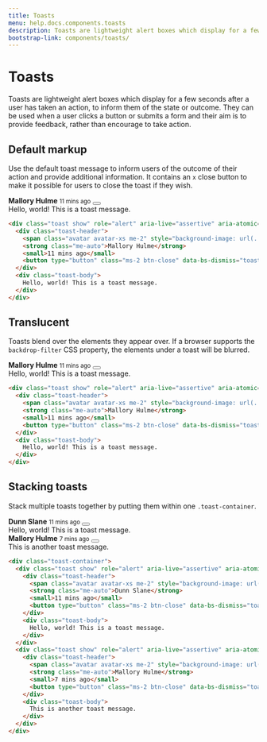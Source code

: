 ```yaml
---
title: Toasts
menu: help.docs.components.toasts
description: Toasts are lightweight alert boxes which display for a few seconds after a user has taken an action, to inform them of the state or outcome. They can be used when a user clicks a button or submits a form and their aim is to provide feedback, rather than encourage to take action.
bootstrap-link: components/toasts/
---
```


# Toasts

Toasts are lightweight alert boxes which display for a few seconds after a user has taken an action, to inform them of the state or outcome. They can be used when a user clicks a button or submits a form and their aim is to provide feedback, rather than encourage to take action.

## Default markup

Use the default toast message to inform users of the outcome of their action and provide additional information. It contains an `x` close button to make it possible for users to close the toast if they wish.

<Example>
<div class="toast show" role="alert" aria-live="assertive" aria-atomic="true" data-bs-autohide="false" data-bs-toggle="toast">
  <div class="toast-header">
    <span class="avatar avatar-xs me-2" style="background-image: url(...)"></span>
    <strong class="me-auto">Mallory Hulme</strong>
    <small>11 mins ago</small>
    <button type="button" class="ms-2 btn-close" data-bs-dismiss="toast" aria-label="Close"></button>
  </div>
  <div class="toast-body">
    Hello, world! This is a toast message.
  </div>
</div>
</Example>

~~~html
<div class="toast show" role="alert" aria-live="assertive" aria-atomic="true" data-bs-autohide="false" data-bs-toggle="toast">
  <div class="toast-header">
    <span class="avatar avatar-xs me-2" style="background-image: url(...)"></span>
    <strong class="me-auto">Mallory Hulme</strong>
    <small>11 mins ago</small>
    <button type="button" class="ms-2 btn-close" data-bs-dismiss="toast" aria-label="Close"></button>
  </div>
  <div class="toast-body">
    Hello, world! This is a toast message.
  </div>
</div>
~~~


## Translucent

Toasts blend over the elements they appear over. If a browser supports the `backdrop-filter` CSS property, the elements under a toast will be blurred.

<Example>
<div class="toast show" role="alert" aria-live="assertive" aria-atomic="true" data-bs-autohide="false" data-bs-toggle="toast">
  <div class="toast-header">
    <span class="avatar avatar-xs me-2" style="background-image: url(...)"></span>
    <strong class="me-auto">Mallory Hulme</strong>
    <small>11 mins ago</small>
    <button type="button" class="ms-2 btn-close" data-bs-dismiss="toast" aria-label="Close"></button>
  </div>
  <div class="toast-body">
    Hello, world! This is a toast message.
  </div>
</div>
</Example>

~~~html
<div class="toast show" role="alert" aria-live="assertive" aria-atomic="true" data-bs-autohide="false" data-bs-toggle="toast">
  <div class="toast-header">
    <span class="avatar avatar-xs me-2" style="background-image: url(...)"></span>
    <strong class="me-auto">Mallory Hulme</strong>
    <small>11 mins ago</small>
    <button type="button" class="ms-2 btn-close" data-bs-dismiss="toast" aria-label="Close"></button>
  </div>
  <div class="toast-body">
    Hello, world! This is a toast message.
  </div>
</div>
~~~


## Stacking toasts

Stack multiple toasts together by putting them within one `.toast-container`.

<Example>
<div class="toast-container">
  <div class="toast show" role="alert" aria-live="assertive" aria-atomic="true" data-bs-autohide="false" data-bs-toggle="toast">
    <div class="toast-header">
      <span class="avatar avatar-xs me-2" style="background-image: url(...)"></span>
      <strong class="me-auto">Dunn Slane</strong>
      <small>11 mins ago</small>
      <button type="button" class="ms-2 btn-close" data-bs-dismiss="toast" aria-label="Close"></button>
    </div>
    <div class="toast-body">
      Hello, world! This is a toast message.
    </div>
  </div>
  <div class="toast show" role="alert" aria-live="assertive" aria-atomic="true" data-bs-autohide="false" data-bs-toggle="toast">
    <div class="toast-header">
      <span class="avatar avatar-xs me-2" style="background-image: url(...)"></span>
      <strong class="me-auto">Mallory Hulme</strong>
      <small>7 mins ago</small>
      <button type="button" class="ms-2 btn-close" data-bs-dismiss="toast" aria-label="Close"></button>
    </div>
    <div class="toast-body">
      This is another toast message.
    </div>
  </div>
</div>
</Example>

~~~html
<div class="toast-container">
  <div class="toast show" role="alert" aria-live="assertive" aria-atomic="true" data-bs-autohide="false" data-bs-toggle="toast">
    <div class="toast-header">
      <span class="avatar avatar-xs me-2" style="background-image: url(...)"></span>
      <strong class="me-auto">Dunn Slane</strong>
      <small>11 mins ago</small>
      <button type="button" class="ms-2 btn-close" data-bs-dismiss="toast" aria-label="Close"></button>
    </div>
    <div class="toast-body">
      Hello, world! This is a toast message.
    </div>
  </div>
  <div class="toast show" role="alert" aria-live="assertive" aria-atomic="true" data-bs-autohide="false" data-bs-toggle="toast">
    <div class="toast-header">
      <span class="avatar avatar-xs me-2" style="background-image: url(...)"></span>
      <strong class="me-auto">Mallory Hulme</strong>
      <small>7 mins ago</small>
      <button type="button" class="ms-2 btn-close" data-bs-dismiss="toast" aria-label="Close"></button>
    </div>
    <div class="toast-body">
      This is another toast message.
    </div>
  </div>
</div>
~~~